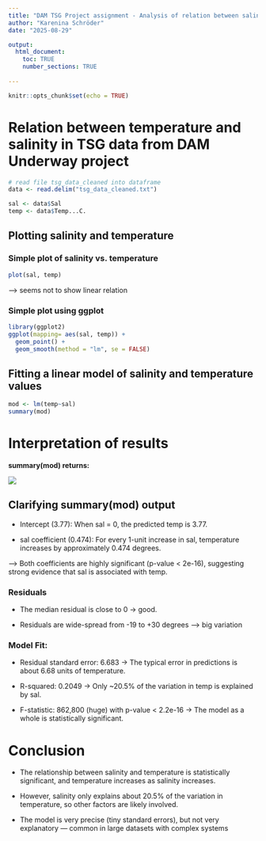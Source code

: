 ```yaml
---
title: "DAM TSG Project assignment - Analysis of relation between salinity and temperature"
author: "Karenina Schröder"
date: "2025-08-29"

output: 
  html_document:
    toc: TRUE
    number_sections: TRUE
    
---
```


```r
knitr::opts_chunk$set(echo = TRUE)
```

# Relation between temperature and salinity in TSG data from DAM Underway project

```r
# read file tsg_data_cleaned into dataframe
data <- read.delim("tsg_data_cleaned.txt")
```

```r
sal <- data$Sal
temp <- data$Temp...C.
```

## Plotting salinity and temperature

### Simple plot of salinity vs. temperature

```r
plot(sal, temp)
```
--> seems not to show linear relation

### Simple plot using ggplot 

```r
library(ggplot2)
ggplot(mapping= aes(sal, temp)) +
  geom_point() +
  geom_smooth(method = "lm", se = FALSE)
```

## Fitting a linear model of salinity and temperature values

```r
mod <- lm(temp~sal)
summary(mod)
```

# Interpretation of results


**summary(mod) returns:**


![](./output_summary(mod).png)


## Clarifying summary(mod) output


- Intercept (3.77): When sal = 0, the predicted temp is 3.77.

- sal coefficient (0.474): For every 1-unit increase in sal, temperature increases by approximately 0.474 degrees.

--> Both coefficients are highly significant (p-value < 2e-16), suggesting strong evidence that sal is associated with temp.


### Residuals

- The median residual is close to 0 → good.

- Residuals are wide-spread from -19 to +30 degrees --> big variation


### Model Fit:

- Residual standard error: 6.683 → The typical error in predictions is about 6.68 units of temperature.

- R-squared: 0.2049 → Only ~20.5% of the variation in temp is explained by sal.

- F-statistic: 862,800 (huge) with p-value < 2.2e-16 → The model as a whole is statistically significant.


# Conclusion

- The relationship between salinity and temperature is statistically significant, and temperature increases as salinity increases.

- However, salinity only explains about 20.5% of the variation in temperature, so other factors are likely involved.

- The model is very precise (tiny standard errors), but not very explanatory — common in large datasets with complex systems